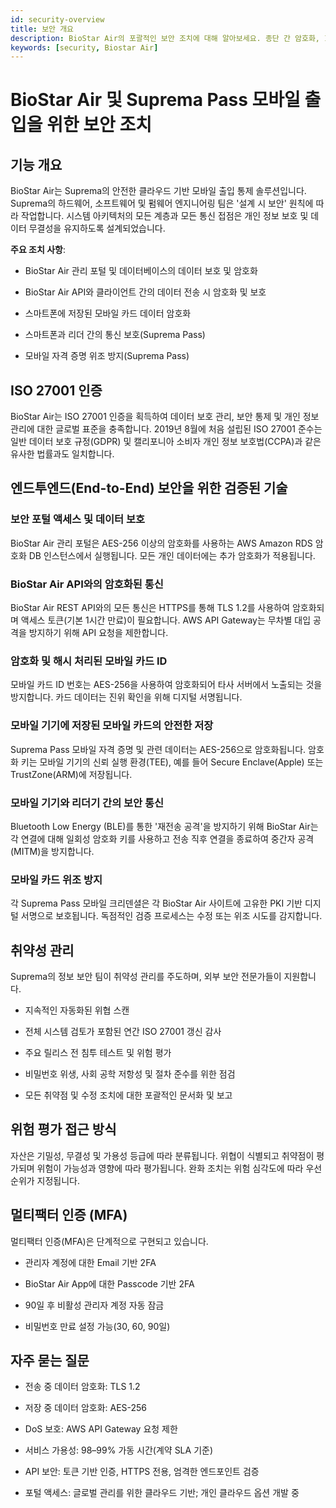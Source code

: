 ```yaml
---
id: security-overview
title: 보안 개요
description: BioStar Air의 포괄적인 보안 조치에 대해 알아보세요. 종단 간 암호화, ISO 27001 인증, 모바일 자격 증명 보호 및 취약성 관리 관행이 포함되어 있습니다.
keywords: [security, Biostar Air]
---
```


# BioStar Air 및 Suprema Pass 모바일 출입을 위한 보안 조치

## 기능 개요

BioStar Air는 Suprema의 안전한 클라우드 기반 모바일 출입 통제 솔루션입니다. Suprema의 하드웨어, 소프트웨어 및 펌웨어 엔지니어링 팀은 '설계 시 보안' 원칙에 따라 작업합니다. 시스템 아키텍처의 모든 계층과 모든 통신 접점은 개인 정보 보호 및 데이터 무결성을 유지하도록 설계되었습니다.

**주요 조치 사항**:

* BioStar Air 관리 포털 및 데이터베이스의 데이터 보호 및 암호화

* BioStar Air API와 클라이언트 간의 데이터 전송 시 암호화 및 보호

* 스마트폰에 저장된 모바일 카드 데이터 암호화

* 스마트폰과 리더 간의 통신 보호(Suprema Pass)

* 모바일 자격 증명 위조 방지(Suprema Pass)


## ISO 27001 인증

BioStar Air는 ISO 27001 인증을 획득하여 데이터 보호 관리, 보안 통제 및 개인 정보 관리에 대한 글로벌 표준을 충족합니다. 2019년 8월에 처음 설립된 ISO 27001 준수는 일반 데이터 보호 규정(GDPR) 및 캘리포니아 소비자 개인 정보 보호법(CCPA)과 같은 유사한 법률과도 일치합니다.


## 엔드투엔드(End-to-End) 보안을 위한 검증된 기술

### 보안 포털 액세스 및 데이터 보호

BioStar Air 관리 포털은 AES-256 이상의 암호화를 사용하는 AWS Amazon RDS 암호화 DB 인스턴스에서 실행됩니다. 모든 개인 데이터에는 추가 암호화가 적용됩니다.


### BioStar Air API와의 암호화된 통신

BioStar Air REST API와의 모든 통신은 HTTPS를 통해 TLS 1.2를 사용하여 암호화되며 액세스 토큰(기본 1시간 만료)이 필요합니다. AWS API Gateway는 무차별 대입 공격을 방지하기 위해 API 요청을 제한합니다.

### 암호화 및 해시 처리된 모바일 카드 ID

모바일 카드 ID 번호는 AES-256을 사용하여 암호화되어 타사 서버에서 노출되는 것을 방지합니다. 카드 데이터는 진위 확인을 위해 디지털 서명됩니다.

### 모바일 기기에 저장된 모바일 카드의 안전한 저장

Suprema Pass 모바일 자격 증명 및 관련 데이터는 AES-256으로 암호화됩니다. 암호화 키는 모바일 기기의 신뢰 실행 환경(TEE), 예를 들어 Secure Enclave(Apple) 또는 TrustZone(ARM)에 저장됩니다.

### 모바일 기기와 리더기 간의 보안 통신

Bluetooth Low Energy (BLE)를 통한 '재전송 공격'을 방지하기 위해 BioStar Air는 각 연결에 대해 일회성 암호화 키를 사용하고 전송 직후 연결을 종료하여 중간자 공격(MITM)을 방지합니다.

### 모바일 카드 위조 방지

각 Suprema Pass 모바일 크리덴셜은 각 BioStar Air 사이트에 고유한 PKI 기반 디지털 서명으로 보호됩니다. 독점적인 검증 프로세스는 수정 또는 위조 시도를 감지합니다.


## 취약성 관리

Suprema의 정보 보안 팀이 취약성 관리를 주도하며, 외부 보안 전문가들이 지원합니다.

* 지속적인 자동화된 위협 스캔

* 전체 시스템 검토가 포함된 연간 ISO 27001 갱신 감사

* 주요 릴리스 전 침투 테스트 및 위험 평가

* 비밀번호 위생, 사회 공학 저항성 및 절차 준수를 위한 점검

* 모든 취약점 및 수정 조치에 대한 포괄적인 문서화 및 보고


## 위험 평가 접근 방식

자산은 기밀성, 무결성 및 가용성 등급에 따라 분류됩니다. 위협이 식별되고 취약점이 평가되며 위험이 가능성과 영향에 따라 평가됩니다. 완화 조치는 위험 심각도에 따라 우선 순위가 지정됩니다.


## 멀티팩터 인증 (MFA)

멀티팩터 인증(MFA)은 단계적으로 구현되고 있습니다.

* 관리자 계정에 대한 Email 기반 2FA

* BioStar Air App에 대한 Passcode 기반 2FA

* 90일 후 비활성 관리자 계정 자동 잠금

* 비밀번호 만료 설정 가능(30, 60, 90일)


## 자주 묻는 질문

* 전송 중 데이터 암호화: TLS 1.2

* 저장 중 데이터 암호화: AES-256

* DoS 보호: AWS API Gateway 요청 제한

* 서비스 가용성: 98–99% 가동 시간(계약 SLA 기준)

* API 보안: 토큰 기반 인증, HTTPS 전용, 엄격한 엔드포인트 검증

* 포털 액세스: 글로벌 관리를 위한 클라우드 기반; 개인 클라우드 옵션 개발 중